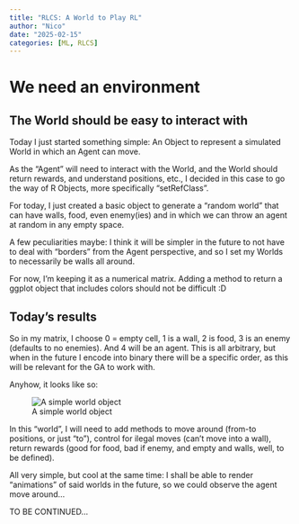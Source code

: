 ```yaml
---
title: "RLCS: A World to Play RL"
author: "Nico"
date: "2025-02-15"
categories: [ML, RLCS]
---
```


# We need an environment

## The World should be easy to interact with

Today I just started something simple: An Object to represent a simulated World in which an Agent can move.

As the "Agent" will need to interact with the World, and the World should return rewards, and understand positions, etc., I decided in this case to go the way of R Objects, more specifically "setRefClass".

For today, I just created a basic object to generate a "random world" that can have walls, food, even enemy(ies) and in which we can throw an agent at random in any empty space.

A few peculiarities maybe: I think it will be simpler in the future to not have to deal with "borders" from the Agent perspective, and so I set my Worlds to necessarily be walls all around.

For now, I'm keeping it as a numerical matrix. Adding a method to return a ggplot object that includes colors should not be difficult :D

## Today's results

So in my matrix, I choose 0 = empty cell, 1 is a wall, 2 is food, 3 is an enemy (defaults to no enemies). And 4 will be an agent. This is all arbitrary, but when in the future I encode into binary there will be a specific order, as this will be relevant for the GA to work with.

Anyhow, it looks like so:

![A simple world object](A_Simple_World_Object.jpg){fig-align="center"}

In this "world", I will need to add methods to move around (from-to positions, or just "to"), control for ilegal moves (can't move into a wall), return rewards (good for food, bad if enemy, and empty and walls, well, to be defined).

All very simple, but cool at the same time: I shall be able to render "animations" of said worlds in the future, so we could observe the agent move around...

TO BE CONTINUED...

